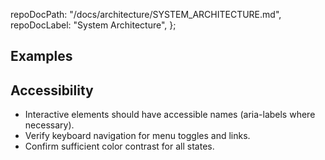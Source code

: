 
  repoDocPath: "/docs/architecture/SYSTEM_ARCHITECTURE.md",
  repoDocLabel: "System Architecture",
};

<Meta title="Components/Navigation/Docs" component={Navigation} />

<ArgsTable of={Navigation} />

## Examples

<Canvas>
  <Story name="Default">
    <div style={{ minHeight: "160px" }}>
      <Navigation />
    </div>
  </Story>
</Canvas>

## Accessibility

- Interactive elements should have accessible names (aria-labels where necessary).
- Verify keyboard navigation for menu toggles and links.
- Confirm sufficient color contrast for all states.
